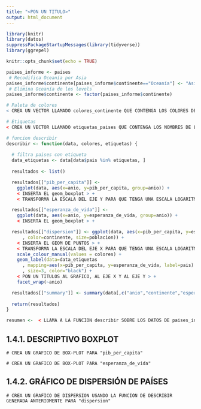 ---
title: "<PON UN TITULO>"
output: html_document
---

```{r setup, include=FALSE}
library(knitr)
library(datos)
suppressPackageStartupMessages(library(tidyverse))
library(ggrepel)

knitr::opts_chunk$set(echo = TRUE)

paises_informe <- paises
 # Recodifica Oceanía por Asia
paises_informe$continente[paises_informe$continente=="Oceanía"] <- "Asia"
 # Elimina Oceanía de los levels
paises_informe$continente <- factor(paises_informe$continente)

# Paleta de colores
< CREA UN VECTOR LLAMADO colores_continente QUE CONTENGA LOS COLORES DE LOS CONTINENTES COM VALORES Y NOMO ETIQUETAS O "names" EL NOMBRE DE LOS CONTINENTES  SEGUN SE ESPECIFICA EN LA ACTIVIDAD 1.4 >

# Etiquetas
< CREA UN VECTOR LLAMADO etiquetas_paises QUE CONTENGA LOS NOMBRES DE LOS PAÍSES >

# funcion describir
describir <- function(data, colores, etiquetas) {
  
  # filtra paises con etiqueta
  data_etiquetas <- data[data$pais %in% etiquetas, ]
  
  resultados <- list()

  resultados[["pib_per_capita"]] <- 
    ggplot(data, aes(x=anio, y=pib_per_capita, group=anio)) +
    < INSERTA EL geom_boxplot > +
    < TRANSFORMA LA ESCALA DEL EJE Y PARA QUE TENGA UNA ESCALA LOGARITMICA EN BASE 10 >

  resultados[["esperanza_de_vida"]] <- 
    ggplot(data, aes(x=anio, y=esperanza_de_vida, group=anio)) +
    < INSERTA EL geom_boxplot > +

  resultados[["dispersion"]] <- ggplot(data, aes(x=pib_per_capita, y=esperanza_de_vida
      , color=continente, size=poblacion)) +
    < INSERTA EL GEOM DE PUNTOS > +
    < TRANSFORMA LA ESCALA DEL EJE X PARA QUE TENGA UNA ESCALA LOGARITMICA EN BASE 10 >
    scale_colour_manual(values = colores) +
    geom_label(data=data_etiquetas
      , mapping=aes(x=pib_per_capita, y=esperanza_de_vida, label=pais)
      , size=3, color="black") +
    < PON UN TITULOS AL GRAFICO, AL EJE X Y AL EJE Y > +
    facet_wrap(~anio)

  resultados[["summary"]] <- summary(data[,c("anio","continente","esperanza_de_vida","pib_per_capita")])
  
  return(resultados)
}

resumen <-  < LLAMA A LA FUNCION describir SOBRE LOS DATOS DE paises_informe ESPCIFICANDO LOS COLORES DE  colores_continente Y LAS QETIQUETAS DEFINIDAS EN etiquetas_paises >
```

## 1.4.1. DESCRIPTIVO BOXPLOT

```{}
# CREA UN GRAFICO DE BOX-PLOT PARA "pib_per_capita"

```

```{}
# CREA UN GRAFICO DE BOX-PLOT PARA "esperanza_de_vida"

```

## 1.4.2. GRÁFICO DE DISPERSIÓN DE PAÍSES

```{}
# CREA UN GRAFICO DE DISPERSION USANDO LA FUNCIÓN DE DESCRIBIR GENERADA ANTERIOMENTE PARA "dispersion"
```

